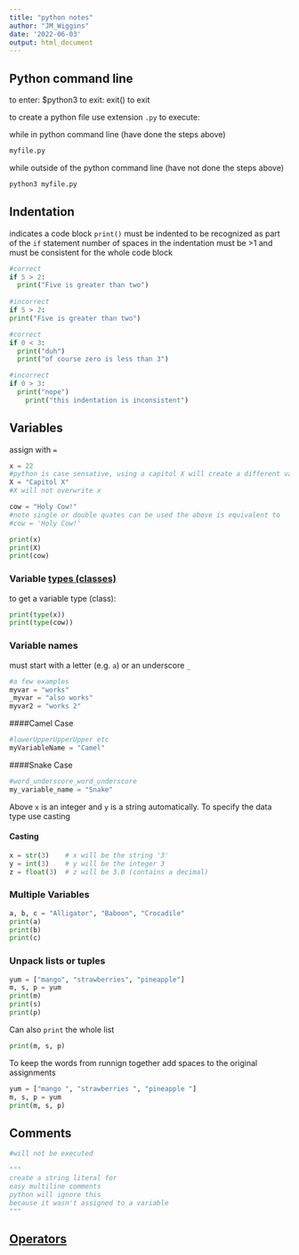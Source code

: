```yaml
---
title: "python notes"
author: "JM_Wiggins"
date: '2022-06-03'
output: html_document
---
```


## Python command line
to enter: $python3
to exit: exit()
to exit

to create a python file use extension `.py`
to execute:

while in python command line (have done the steps above)
```python
myfile.py
```


while outside of the python command line (have not done the steps above)
```python
python3 myfile.py
```


## Indentation
indicates a code block
`print()` must be indented to be recognized as part of the `if` statement
number of spaces in the indentation must be >1 and must be consistent for the whole code block
```python
#correct
if 5 > 2:
  print("Five is greater than two")
  
#incorrect
if 5 > 2:
print("Five is greater than two")

#correct
if 0 < 3:
  print("duh")
  print("of course zero is less than 3")

#incorrect
if 0 > 3:
  print("nope")
    print("this indentation is inconsistent")
```


## Variables
assign with `=`
```python
x = 22
#python is case sensative, using a capitol X will create a different variable
X = "Capitol X"
#X will not overwrite x

cow = "Holy Cow!"
#note single or double quates can be used the above is equivalent to 
#cow = 'Holy Cow!'

print(x)
print(X)
print(cow)

```

### Variable [types (classes)](https://www.w3schools.com/python/python_datatypes.asp)
to get a variable type (class):
```python
print(type(x))
print(type(cow))
```

### Variable names
must start with a letter (e.g. `a`) or an underscore `_`
```python
#a few examples
myvar = "works"
_myvar = "also works"
myvar2 = "works 2"
```

####Camel Case
```python
#lowerUpperUpperUpper etc
myVariableName = "Camel"
```

####Snake Case
```python
#word_underscore_word_underscore
my_variable_name = "Snake"
```

Above `x` is an integer and `y` is a string automatically.
To specify the data type use casting

#### Casting
```python
x = str(3)    # x will be the string '3'
y = int(3)    # y will be the integer 3
z = float(3)  # z will be 3.0 (contains a decimal)
```

### Multiple Variables
```python
a, b, c = "Alligator", "Baboon", "Crocadile" 
print(a)
print(b)
print(c)
```

### Unpack lists or tuples
```python
yum = ["mango", "strawberries", "pineapple"]
m, s, p = yum
print(m)
print(s)
print(p)
```

Can also `print` the whole list
```python
print(m, s, p)
```

To keep the words from runnign together add spaces to the original assignments
```python
yum = ["mango ", "strawberries ", "pineapple "]
m, s, p = yum
print(m, s, p)
```

## Comments
```python
#will not be executed

"""
create a string literal for 
easy multiline comments
python will ignore this
because it wasn't assigned to a variable
"""
```

## [Operators](https://www.w3schools.com/python/python_operators.asp)

